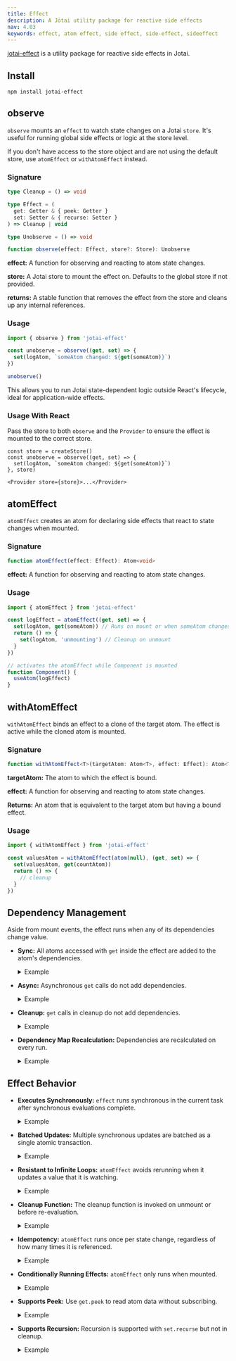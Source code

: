 ```yaml
---
title: Effect
description: A Jōtai utility package for reactive side effects
nav: 4.03
keywords: effect, atom effect, side effect, side-effect, sideeffect
---
```


[jotai-effect](https://github.com/jotaijs/jotai-effect) is a utility package for reactive side effects in Jotai.

## Install

```
npm install jotai-effect
```

## observe

`observe` mounts an `effect` to watch state changes on a Jotai `store`. It's useful for running global side effects or logic at the store level.

If you don't have access to the store object and are not using the default store, use `atomEffect` or `withAtomEffect` instead.

### Signature

```ts
type Cleanup = () => void

type Effect = (
  get: Getter & { peek: Getter }
  set: Setter & { recurse: Setter }
) => Cleanup | void

type Unobserve = () => void

function observe(effect: Effect, store?: Store): Unobserve
```

**effect:** A function for observing and reacting to atom state changes.

**store:** A Jotai store to mount the effect on. Defaults to the global store if not provided.

**returns:** A stable function that removes the effect from the store and cleans up any internal references.

### Usage

```js
import { observe } from 'jotai-effect'

const unobserve = observe((get, set) => {
  set(logAtom, `someAtom changed: ${get(someAtom)}`)
})

unobserve()
```

This allows you to run Jotai state-dependent logic outside React's lifecycle, ideal for application-wide effects.

### Usage With React

Pass the store to both `observe` and the `Provider` to ensure the effect is mounted to the correct store.

```tsx
const store = createStore()
const unobserve = observe((get, set) => {
  set(logAtom, `someAtom changed: ${get(someAtom)}`)
}, store)

<Provider store={store}>...</Provider>
```

<Stackblitz id="vitejs-vite-uk7p8i5q" file="src%2FApp.tsx" />

## atomEffect

`atomEffect` creates an atom for declaring side effects that react to state changes when mounted.

### Signature

```ts
function atomEffect(effect: Effect): Atom<void>
```

**effect:** A function for observing and reacting to atom state changes.

### Usage

```js
import { atomEffect } from 'jotai-effect'

const logEffect = atomEffect((get, set) => {
  set(logAtom, get(someAtom)) // Runs on mount or when someAtom changes
  return () => {
    set(logAtom, 'unmounting') // Cleanup on unmount
  }
})

// activates the atomEffect while Component is mounted
function Component() {
  useAtom(logEffect)
}
```

## withAtomEffect

`withAtomEffect` binds an effect to a clone of the target atom. The effect is active while the cloned atom is mounted.

### Signature

```ts
function withAtomEffect<T>(targetAtom: Atom<T>, effect: Effect): Atom<T>
```

**targetAtom:** The atom to which the effect is bound.

**effect:** A function for observing and reacting to atom state changes.

**Returns:** An atom that is equivalent to the target atom but having a bound effect.

### Usage

```js
import { withAtomEffect } from 'jotai-effect'

const valuesAtom = withAtomEffect(atom(null), (get, set) => {
  set(valuesAtom, get(countAtom))
  return () => {
    // cleanup
  }
})
```

## Dependency Management

Aside from mount events, the effect runs when any of its dependencies change value.

- **Sync:**
  All atoms accessed with `get` inside the effect are added to the atom's dependencies.

  <!-- prettier-ignore -->
  <details style="cursor: pointer; user-select: none;">
    <summary>Example</summary>

  ```js
  atomEffect((get, set) => {
    // updates whenever `anAtom` changes value
    get(anAtom)
  })
  ```

  </details>

- **Async:**
  Asynchronous `get` calls do not add dependencies.

  <!-- prettier-ignore -->
  <details style="cursor: pointer; user-select: none;">
    <summary>Example</summary>

  ```js
  atomEffect((get, set) => {
    setTimeout(() => {
      // does not add `anAtom` as a dependency
      get(anAtom)
    })
  })
  ```

  </details>

- **Cleanup:**
  `get` calls in cleanup do not add dependencies.

  <!-- prettier-ignore -->
  <details style="cursor: pointer; user-select: none;">
    <summary>Example</summary>

  ```js
  atomEffect((get, set) => {
    return () => {
      // does not add `anAtom` as a dependency
      get(anAtom)
    }
  })
  ```

  </details>

- **Dependency Map Recalculation:**
  Dependencies are recalculated on every run.

  <!-- prettier-ignore -->
  <details style="cursor: pointer; user-select: none;">
    <summary>Example</summary>

  ```js
  atomEffect((get, set) => {
    if (get(isEnabledAtom)) {
      // `isEnabledAtom` and `anAtom` are dependencies
      const aValue = get(anAtom)
    } else {
      // `isEnabledAtom` and `anotherAtom` are dependencies
      const anotherValue = get(anotherAtom)
    }
  })
  ```

  </details>

## Effect Behavior

- **Executes Synchronously:**
  `effect` runs synchronous in the current task after synchronous evaluations complete.

  <!-- prettier-ignore -->
  <details style="cursor: pointer; user-select: none;">
    <summary>Example</summary>

  ```js
  const logCounts = atomEffect((get, set) => {
    set(logAtom, `count is ${get(countAtom)}`)
  })
  const actionAtom = atom(null, (get, set) => {
    get(logAtom) // 'count is 0'
    set(countAtom, (value) => value + 1) // effect runs synchronously
    get(logAtom) // 'count is 1'
  })
  store.sub(logCounts, () => {})
  store.set(actionAtom)
  ```

  </details>

- **Batched Updates:**
  Multiple synchronous updates are batched as a single atomic transaction.

  <!-- prettier-ignore -->
  <details style="cursor: pointer; user-select: none;">
    <summary>Example</summary>

  ```js
  const tensAtom = atom(0)
  const onesAtom = atom(0)
  const updateTensAndOnes = atom(null, (get, set) => {
    set(tensAtom, (value) => value + 1)
    set(onesAtom, (value) => value + 1)
  })
  const combos = atom([])
  const effectAtom = atomEffect((get, set) => {
    const value = get(tensAtom) * 10 + get(onesAtom)
    set(combos, (arr) => [...arr, value])
  })
  store.sub(effectAtom, () => {})
  store.set(updateTensAndOnes)
  store.get(combos) // [00, 11]
  ```

  </details>

- **Resistant to Infinite Loops:**
  `atomEffect` avoids rerunning when it updates a value that it is watching.

  <!-- prettier-ignore -->
  <details style="cursor: pointer; user-select: none;">
    <summary>Example</summary>

  ```js
  atomEffect((get, set) => {
    get(countAtom)
    set(countAtom, (value) => value + 1) // Will not loop
  })
  ```

  </details>

- **Cleanup Function:**
  The cleanup function is invoked on unmount or before re-evaluation.

  <!-- prettier-ignore -->
  <details style="cursor: pointer; user-select: none;">
    <summary>Example</summary>

  ```js
  atomEffect((get, set) => {
    const intervalId = setInterval(() => set(clockAtom, Date.now()))
    return () => clearInterval(intervalId)
  })
  ```

  </details>

- **Idempotency:**
  `atomEffect` runs once per state change, regardless of how many times it is referenced.

  <!-- prettier-ignore -->
  <details style="cursor: pointer; user-select: none;">
    <summary>Example</summary>

  ```js
  let i = 0
  const effectAtom = atomEffect(() => {
    get(countAtom)
    i++
  })
  store.sub(effectAtom, () => {})
  store.sub(effectAtom, () => {})
  store.set(countAtom, (value) => value + 1)
  console.log(i) // 1
  ```

  </details>

- **Conditionally Running Effects:**
  `atomEffect` only runs when mounted.

  <!-- prettier-ignore -->
  <details style="cursor: pointer; user-select: none;">
    <summary>Example</summary>

  ```js
  atom((get) => {
    if (get(isEnabledAtom)) {
      get(effectAtom)
    }
  })
  ```

  </details>

- **Supports Peek:**
  Use `get.peek` to read atom data without subscribing.

  <!-- prettier-ignore -->
  <details style="cursor: pointer; user-select: none;">
    <summary>Example</summary>

  ```js
  const countAtom = atom(0)
  atomEffect((get, set) => {
    const count = get.peek(countAtom) // Will not add `countAtom` as a dependency
  })
  ```

  </details>

- **Supports Recursion:**
  Recursion is supported with `set.recurse` but not in cleanup.

  <!-- prettier-ignore -->
  <details style="cursor: pointer; user-select: none;">
    <summary>Example</summary>

  ```js
  atomEffect((get, set) => {
    const count = get(countAtom)
    if (count % 10 === 0) {
      return
    }
    set.recurse(countAtom, (value) => value + 1)
  })
  ```

  </details>
